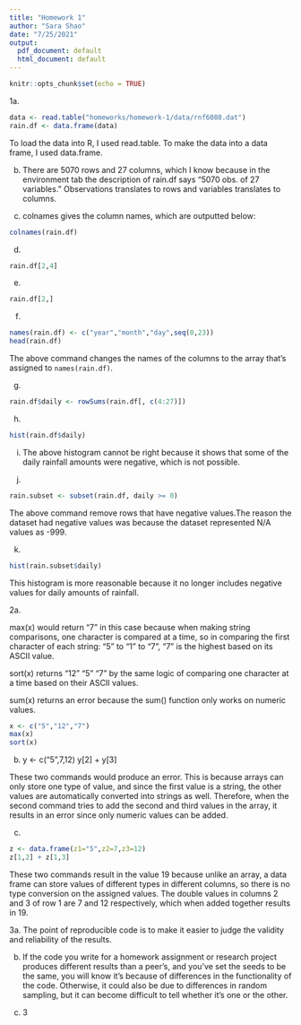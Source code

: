 ```yaml
---
title: "Homework 1"
author: "Sara Shao"
date: "7/25/2021"
output:
  pdf_document: default
  html_document: default
---
```


```r
knitr::opts_chunk$set(echo = TRUE)
```

1a.
```r
data <- read.table("homeworks/homework-1/data/rnf6080.dat")
rain.df <- data.frame(data)
```
To load the data into R, I used read.table. To make the data into a data frame, I used data.frame.

b. 
There are 5070 rows and 27 columns, which I know because in the environment tab the description of rain.df says "5070 obs. of 27 variables." Observations translates to rows and variables translates to columns.

c.
colnames gives the column names, which are outputted below:

```r
colnames(rain.df)
```

d.
```r
rain.df[2,4]
```
e.
```r
rain.df[2,]
```
f.
```r
names(rain.df) <- c("year","month","day",seq(0,23))
head(rain.df)
```
The above command changes the names of the columns to the array that's assigned to `names(rain.df)`.

g. 
```r
rain.df$daily <- rowSums(rain.df[, c(4:27)])
```
h.
```r
hist(rain.df$daily)
```
i.
The above histogram cannot be right because it shows that some of the daily rainfall amounts were negative, which is not possible. 

j.

```r
rain.subset <- subset(rain.df, daily >= 0)
```
The above command remove rows that have negative values.The reason the dataset had negative values was because the dataset represented N/A values as -999.

k.
```r
hist(rain.subset$daily)
```
This histogram is more reasonable because it no longer includes negative values for daily amounts of rainfall.

2a.

max(x) would return "7" in this case because when making string comparisons, one character is compared at a time, so in comparing the first character of each string: "5" to "1" to "7", "7" is the highest based on its ASCII value.

sort(x) returns "12" "5" "7" by the same logic of comparing one character at a time based on their ASCII values.

sum(x) returns an error because the sum() function only works on numeric values.
```r
x <- c("5","12","7")
max(x)
sort(x)
```

b.
y <- c("5",7,12)
y[2] + y[3]

These two commands would produce an error. This is because arrays can only store one type of value, and since the first value is a string, the other values are automatically converted into strings as well. Therefore, when the second command tries to add the second and third values in the array, it results in an error since only numeric values can be added. 


c. 
```r
z <- data.frame(z1="5",z2=7,z3=12)
z[1,2] + z[1,3]
```
These two commands result in the value 19 because unlike an array, a data frame can store values of different types in different columns, so there is no type conversion on the assigned values. The double values in columns 2 and 3 of row 1 are 7 and 12 respectively, which when added together results in 19. 

3a. The point of reproducible code is to make it easier to judge the validity and reliability of the results.

b. If the code you write for a homework assignment or research project produces different results than a peer's, and you've set the seeds to be the same, you will know it's because of differences in the functionality of the code. Otherwise, it could also be due to differences in random sampling, but it can become difficult to tell whether it's one or the other. 

c. 3

